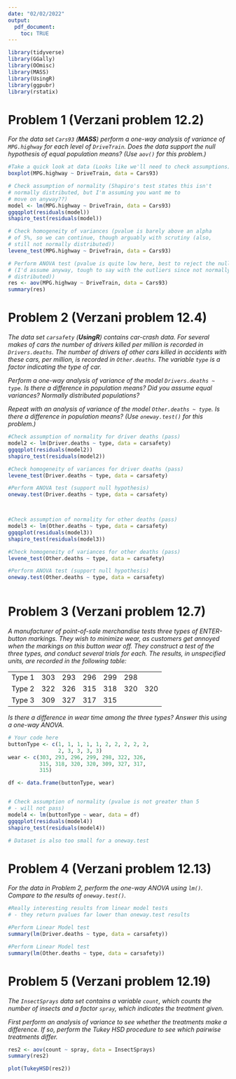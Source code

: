---
date: "02/02/2022"
output:
  pdf_document:
    toc: TRUE
---

```{r, include=FALSE}
library(tidyverse)
library(GGally)
library(OOmisc)
library(MASS)
library(UsingR)
library(ggpubr)
library(rstatix)
```

# Problem 1 (Verzani problem 12.2)

*For the data set `Cars93` (**MASS**) perform a one-way analysis of variance of
`MPG.highway` for each level of `DriveTrain`. Does the data support the null
hypothesis of equal population means? (Use `aov()` for this problem.)*

```{r, error = TRUE}
#Take a quick look at data (Looks like we'll need to check assumptions)
boxplot(MPG.highway ~ DriveTrain, data = Cars93)

# Check assumption of normality (Shapiro's test states this isn't 
# normally distributed, but I'm assuming you want me to 
# move on anyway??)
model <- lm(MPG.highway ~ DriveTrain, data = Cars93)
ggqqplot(residuals(model))
shapiro_test(residuals(model))

# Check homogeneity of variances (pvalue is barely above an alpha 
# of 5%, so we can continue, though arguably with scrutiny (also, 
# still not normally distributed))
levene_test(MPG.highway ~ DriveTrain, data = Cars93)

# Perform ANOVA test (pvalue is quite low here, best to reject the null 
# (I'd assume anyway, tough to say with the outliers since not normally
# distributed))
res <- aov(MPG.highway ~ DriveTrain, data = Cars93)
summary(res)
```

# Problem 2 (Verzani problem 12.4)

*The data set `carsafety` (**UsingR**) contains car-crash data. For several
makes of cars the number of drivers killed per million is recorded in
`Drivers.deaths`. The number of drivers of other cars killed in accidents with
these cars, per million, is recorded in `Other.deaths`. The variable `type` is a
factor indicating the type of car.*

*Perform a one-way analysis of variance of the model `Drivers.deaths ~ type`. Is
there a difference in population means? Did you assume equal variances? Normally
distributed populations?*

*Repeat with an analysis of variance of the model `Other.deaths ~ type`. Is
there a difference in population means? (Use `oneway.test()` for this problem.)*

```{r, error = TRUE}
#Check assumption of normality for driver deaths (pass)
model2 <- lm(Driver.deaths ~ type, data = carsafety)
ggqqplot(residuals(model2))
shapiro_test(residuals(model2))

#Check homogeneity of variances for driver deaths (pass)
levene_test(Driver.deaths ~ type, data = carsafety)

#Perform ANOVA test (support null hypothesis)
oneway.test(Driver.deaths ~ type, data = carsafety)



#Check assumption of normality for other deaths (pass)
model3 <- lm(Other.deaths ~ type, data = carsafety)
ggqqplot(residuals(model3))
shapiro_test(residuals(model3))

#Check homogeneity of variances for other deaths (pass)
levene_test(Other.deaths ~ type, data = carsafety)

#Perform ANOVA test (support null hypothesis)
oneway.test(Other.deaths ~ type, data = carsafety)



```

# Problem 3 (Verzani problem 12.7)

*A manufacturer of point-of-sale merchandise tests three types of ENTER-button
markings. They wish to minimize wear, as customers get annoyed when the markings
on this button wear off. They construct a test of the three types, and conduct
several trials for each. The results, in unspecified units, are recorded in the
following table:*

|        |     |     |     |     |     |     |
|--------|-----|-----|-----|-----|-----|-----|
| Type 1 | 303 | 293 | 296 | 299 | 298 |     |
| Type 2 | 322 | 326 | 315 | 318 | 320 | 320 |
| Type 3 | 309 | 327 | 317 | 315 |     |     |

*Is there a difference in wear time among the three types? Answer this using a 
one-way ANOVA.*

```{r, error = TRUE}
# Your code here
buttonType <- c(1, 1, 1, 1, 1, 2, 2, 2, 2, 2,
                2, 3, 3, 3, 3)
wear <- c(303, 293, 296, 299, 298, 322, 326,
          315, 318, 320, 320, 309, 327, 317,
          315)

df <- data.frame(buttonType, wear)


# Check assumption of normality (pvalue is not greater than 5 
# - will not pass)
model4 <- lm(buttonType ~ wear, data = df)
ggqqplot(residuals(model4))
shapiro_test(residuals(model4))

# Dataset is also too small for a oneway.test
```

# Problem 4 (Verzani problem 12.13)

*For the data in Problem 2, perform the one-way ANOVA using `lm()`. Compare to
the results of `oneway.test()`.*

```{r, error = TRUE}
#Really interesting results from linear model tests 
# - they return pvalues far lower than oneway.test results

#Perform Linear Model test
summary(lm(Driver.deaths ~ type, data = carsafety))

#Perform Linear Model test
summary(lm(Other.deaths ~ type, data = carsafety))
```

# Problem 5 (Verzani problem 12.19)

*The `InsectSprays` data set contains a variable `count`, which counts the
number of insects and a factor `spray`, which indicates the treatment given.*

*First perform an analysis of variance to see whether the treatments make a
difference. If so, perform the Tukey HSD procedure to see which pairwise
treatments differ.*

```{r, error = TRUE}
res2 <- aov(count ~ spray, data = InsectSprays)
summary(res2)

plot(TukeyHSD(res2))
```

